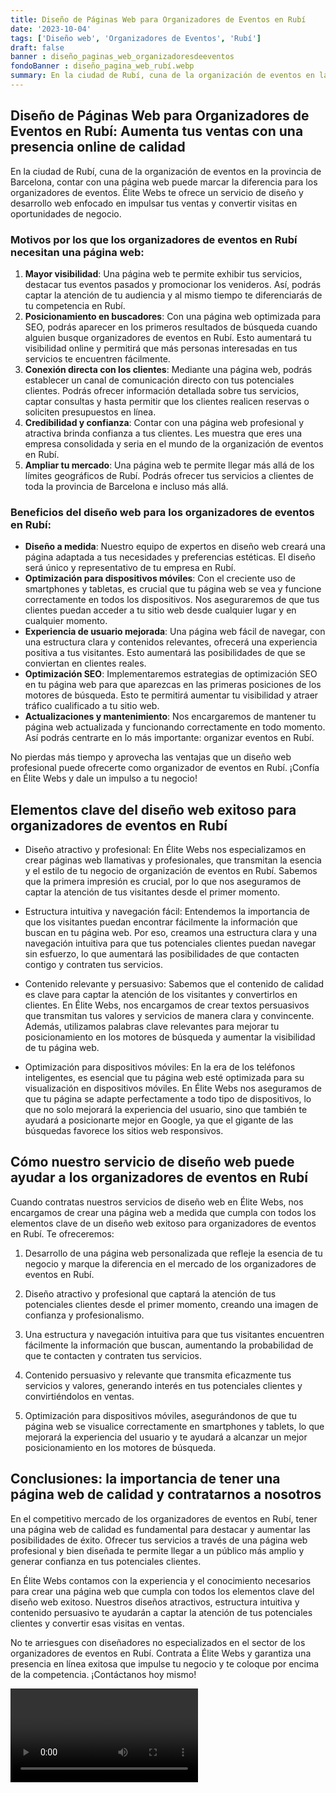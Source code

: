```yaml
---
title: Diseño de Páginas Web para Organizadores de Eventos en Rubí
date: '2023-10-04'
tags: ['Diseño web', 'Organizadores de Eventos', 'Rubí']
draft: false
banner : diseño_paginas_web_organizadoresdeeventos
fondoBanner : diseño_pagina_web_rubí.webp
summary: En la ciudad de Rubí, cuna de la organización de eventos en la provincia de Barcelona, contar con una página web puede marcar la diferencia para los organizadores de eventos. Élite Webs te ofrece un servicio de diseño y desarrollo web enfocado en impulsar tus ventas y convertir visitas en oportunidades de negocio.
---
```


## Diseño de Páginas Web para Organizadores de Eventos en Rubí: Aumenta tus ventas con una presencia online de calidad

En la ciudad de Rubí, cuna de la organización de eventos en la provincia de Barcelona, contar con una página web puede marcar la diferencia para los organizadores de eventos. Élite Webs te ofrece un servicio de diseño y desarrollo web enfocado en impulsar tus ventas y convertir visitas en oportunidades de negocio.

### Motivos por los que los organizadores de eventos en Rubí necesitan una página web:

1. **Mayor visibilidad**: Una página web te permite exhibir tus servicios, destacar tus eventos pasados y promocionar los venideros. Así, podrás captar la atención de tu audiencia y al mismo tiempo te diferenciarás de tu competencia en Rubí.
2. **Posicionamiento en buscadores**: Con una página web optimizada para SEO, podrás aparecer en los primeros resultados de búsqueda cuando alguien busque organizadores de eventos en Rubí. Esto aumentará tu visibilidad online y permitirá que más personas interesadas en tus servicios te encuentren fácilmente.
3. **Conexión directa con los clientes**: Mediante una página web, podrás establecer un canal de comunicación directo con tus potenciales clientes. Podrás ofrecer información detallada sobre tus servicios, captar consultas y hasta permitir que los clientes realicen reservas o soliciten presupuestos en línea.
4. **Credibilidad y confianza**: Contar con una página web profesional y atractiva brinda confianza a tus clientes. Les muestra que eres una empresa consolidada y seria en el mundo de la organización de eventos en Rubí.
5. **Ampliar tu mercado**: Una página web te permite llegar más allá de los límites geográficos de Rubí. Podrás ofrecer tus servicios a clientes de toda la provincia de Barcelona e incluso más allá.

### Beneficios del diseño web para los organizadores de eventos en Rubí:

- **Diseño a medida**: Nuestro equipo de expertos en diseño web creará una página adaptada a tus necesidades y preferencias estéticas. El diseño será único y representativo de tu empresa en Rubí.
- **Optimización para dispositivos móviles**: Con el creciente uso de smartphones y tabletas, es crucial que tu página web se vea y funcione correctamente en todos los dispositivos. Nos aseguraremos de que tus clientes puedan acceder a tu sitio web desde cualquier lugar y en cualquier momento.
- **Experiencia de usuario mejorada**: Una página web fácil de navegar, con una estructura clara y contenidos relevantes, ofrecerá una experiencia positiva a tus visitantes. Esto aumentará las posibilidades de que se conviertan en clientes reales.
- **Optimización SEO**: Implementaremos estrategias de optimización SEO en tu página web para que aparezcas en las primeras posiciones de los motores de búsqueda. Esto te permitirá aumentar tu visibilidad y atraer tráfico cualificado a tu sitio web.
- **Actualizaciones y mantenimiento**: Nos encargaremos de mantener tu página web actualizada y funcionando correctamente en todo momento. Así podrás centrarte en lo más importante: organizar eventos en Rubí.

No pierdas más tiempo y aprovecha las ventajas que un diseño web profesional puede ofrecerte como organizador de eventos en Rubí. ¡Confía en Élite Webs y dale un impulso a tu negocio!

<GifSeo />

<Cta />

## Elementos clave del diseño web exitoso para organizadores de eventos en Rubí

- Diseño atractivo y profesional: En Élite Webs nos especializamos en crear páginas web llamativas y profesionales, que transmitan la esencia y el estilo de tu negocio de organización de eventos en Rubí. Sabemos que la primera impresión es crucial, por lo que nos aseguramos de captar la atención de tus visitantes desde el primer momento.

- Estructura intuitiva y navegación fácil: Entendemos la importancia de que los visitantes puedan encontrar fácilmente la información que buscan en tu página web. Por eso, creamos una estructura clara y una navegación intuitiva para que tus potenciales clientes puedan navegar sin esfuerzo, lo que aumentará las posibilidades de que contacten contigo y contraten tus servicios.

- Contenido relevante y persuasivo: Sabemos que el contenido de calidad es clave para captar la atención de los visitantes y convertirlos en clientes. En Élite Webs, nos encargamos de crear textos persuasivos que transmitan tus valores y servicios de manera clara y convincente. Además, utilizamos palabras clave relevantes para mejorar tu posicionamiento en los motores de búsqueda y aumentar la visibilidad de tu página web.

- Optimización para dispositivos móviles: En la era de los teléfonos inteligentes, es esencial que tu página web esté optimizada para su visualización en dispositivos móviles. En Élite Webs nos aseguramos de que tu página se adapte perfectamente a todo tipo de dispositivos, lo que no solo mejorará la experiencia del usuario, sino que también te ayudará a posicionarte mejor en Google, ya que el gigante de las búsquedas favorece los sitios web responsivos.

## Cómo nuestro servicio de diseño web puede ayudar a los organizadores de eventos en Rubí

Cuando contratas nuestros servicios de diseño web en Élite Webs, nos encargamos de crear una página web a medida que cumpla con todos los elementos clave de un diseño web exitoso para organizadores de eventos en Rubí. Te ofreceremos:

1. Desarrollo de una página web personalizada que refleje la esencia de tu negocio y marque la diferencia en el mercado de los organizadores de eventos en Rubí.

2. Diseño atractivo y profesional que captará la atención de tus potenciales clientes desde el primer momento, creando una imagen de confianza y profesionalismo.

3. Una estructura y navegación intuitiva para que tus visitantes encuentren fácilmente la información que buscan, aumentando la probabilidad de que te contacten y contraten tus servicios.

4. Contenido persuasivo y relevante que transmita eficazmente tus servicios y valores, generando interés en tus potenciales clientes y convirtiéndolos en ventas.

5. Optimización para dispositivos móviles, asegurándonos de que tu página web se visualice correctamente en smartphones y tablets, lo que mejorará la experiencia del usuario y te ayudará a alcanzar un mejor posicionamiento en los motores de búsqueda.

## Conclusiones: la importancia de tener una página web de calidad y contratarnos a nosotros

En el competitivo mercado de los organizadores de eventos en Rubí, tener una página web de calidad es fundamental para destacar y aumentar las posibilidades de éxito. Ofrecer tus servicios a través de una página web profesional y bien diseñada te permite llegar a un público más amplio y generar confianza en tus potenciales clientes.

En Élite Webs contamos con la experiencia y el conocimiento necesarios para crear una página web que cumpla con todos los elementos clave del diseño web exitoso. Nuestros diseños atractivos, estructura intuitiva y contenido persuasivo te ayudarán a captar la atención de tus potenciales clientes y convertir esas visitas en ventas.

No te arriesgues con diseñadores no especializados en el sector de los organizadores de eventos en Rubí. Contrata a Élite Webs y garantiza una presencia en línea exitosa que impulse tu negocio y te coloque por encima de la competencia. ¡Contáctanos hoy mismo!

<Video />

<CtaBot job='Organizadores de Eventos' city='Rubí'/>

<Gmaps query='Rubí+españa+maps' />